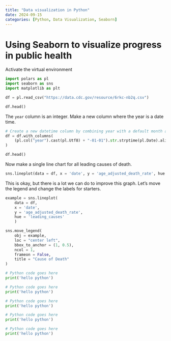 ```yaml
---
title: "Data visualization in Python"
date: 2024-09-15
categories: [Python, Data Visualization, Seaborn]
---
```


# Using Seaborn to visualize progress in public health

Activate the virtual environment



```python

import polars as pl
import seaborn as sns
import matplotlib as plt


```



```python

df = pl.read_csv("https://data.cdc.gov/resource/6rkc-nb2q.csv")

```




```python

df.head()

```

The `year` column is an integer. Make a new column where the year is a date time.

```python

# Create a new datetime column by combining year with a default month and day
df = df.with_columns(
    (pl.col("year").cast(pl.Utf8) + "-01-01").str.strptime(pl.Date).alias("date")
)

df.head()

```


Now make a single line chart for all leading causes of death.

```python

sns.lineplot(data = df, x = 'date', y = 'age_adjusted_death_rate', hue = 'leading_causes')


```

This is okay, but there is a lot we can do to improve this graph. Let's move the legend and change the labels for starters.

```python

example = sns.lineplot(
    data = df, 
    x = 'date', 
    y = 'age_adjusted_death_rate', 
    hue = 'leading_causes'
    )

sns.move_legend(
    obj = example, 
    loc = "center left",
    bbox_to_anchor = (1, 0.5), 
    ncol = 1,
    frameon = False,
    title = "Cause of Death"
)


```





```python
# Python code goes here
print('hello python')

```



```python
# Python code goes here
print('hello python')

```



```python
# Python code goes here
print('hello python')

```



```python
# Python code goes here
print('hello python')

```



```python
# Python code goes here
print('hello python')

```

